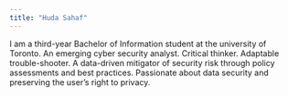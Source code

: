 ```yaml
---
title: "Huda Sahaf"
---
```


I am a third-year Bachelor of Information student at the university of Toronto.
An emerging cyber security analyst. Critical thinker. Adaptable trouble-shooter. 
A data-driven mitigator of security risk through policy assessments and best practices. Passionate about data security and preserving the user’s right to privacy.